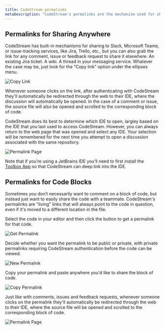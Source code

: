 ```yaml
---
title: CodeStream permalinks
metaDescription: "CodeStream's permalinks are the mechanism used for sharing to specific comments, issues, and feedback requests to your issue-tracking service."
---
```


## Permalinks for Sharing Anywhere

CodeStream has built-in mechanisms for sharing to Slack, Microsoft Teams, or
issue-tracking services, like Jira, Trello, etc., but you can also grab the link
for any comment, issue or feedback request to share it elsewhere. An existing
Jira ticket. A wiki. A thread in your messaging service. Whatever the case may
be, just look for the “Copy link” option under the ellipses menu.

![Copy Link](../assets/images/CodemarkMenu-CopyLink.png)

Whenever someone clicks on the link, after authenticating with CodeStream
they'll automatically be redirected through the web to their IDE, where the
discussion will automatically be opened. In the case of a comment or issue, the
source file will also be opened and scrolled to the corresponding block of code.

CodeStream does its best to determine which IDE to open, largley based on the
IDE that you last used to access CodeStream. However, you can always return to
the web page that was opened and select any IDE. Your selection will be
remembered for the next time you attempt to open a discussion associated with
the same repository.

![Permalink Page](../assets/images/OpenInIDE.png)

Note that if you’re using a JetBrains IDE you’ll need to first install the
[Toolbox App](https://www.jetbrains.com/toolbox-app/) so that CodeStream can
deep link into the IDE.

## Permalinks for Code Blocks

Sometimes you don’t necessarily want to comment on a block of code, but instead
just want to easily share the code with a teammate. CodeStream's permalinks are
"living" links that will always point to the code in question, even if it's
moved to a different location in the file.

Select the code in your editor and then click the button to get a permalink for
that code.

![Get Permalink](../assets/images/GetPermalink1.png)

Decide whether you want the permalink to be public or private, with private
permalinks requiring CodeStream authentication before the code can be viewed.

![New Permalink](../assets/images/NewPermalink2.png)

Copy your permalink and paste anywhere you'd like to share the block of code.

![Copy Permalink](../assets/images/CopyPermalink.png)

Just like with comments, issues and feedback requests, whenever someone clicks
on the permalink they'll automatically be redirected through the web to their
IDE, where the source file will be opened and scrolled to the corresponding
block of code.

![Permalink Page](../assets/images/PermalinkPage4.png)